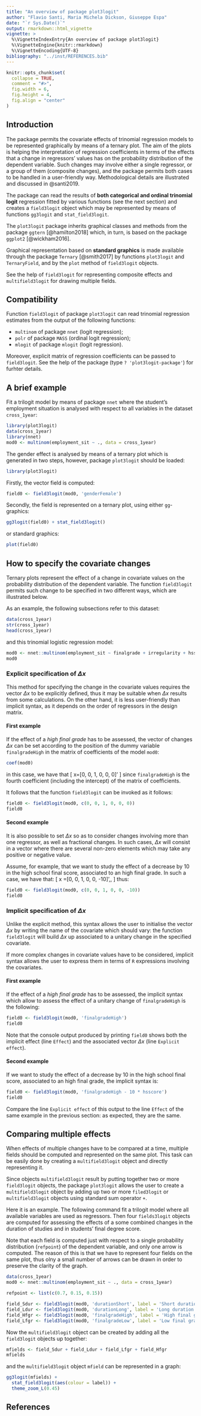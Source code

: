 ```yaml
---
title: "An overview of package plot3logit"
author: "Flavio Santi, Maria Michela Dickson, Giuseppe Espa"
date: "`r Sys.Date()`"
output: rmarkdown::html_vignette
vignette: >
  %\VignetteIndexEntry{An overview of package plot3logit}
  %\VignetteEngine{knitr::rmarkdown}
  %\VignetteEncoding{UTF-8}
bibliography: "../inst/REFERENCES.bib"
---
```


```r
knitr::opts_chunk$set(
  collapse = TRUE,
  comment = "#>",
  fig.width = 6,
  fig.height = 4,
  fig.align = "center"
)
```




## Introduction

The package permits the covariate effects of trinomial regression models to be
represented graphically by means of a ternary plot. The aim of the plots is
helping the interpretation of regression coefficients in terms of the effects
that a change in regressors' values has on the probability distribution of the
dependent variable. Such changes may involve either a single regressor, or a
group of them (composite changes), and the package permits both cases to be
handled in a user-friendly way. Methodological details are illustrated and
discussed in @santi2019.

The package can read the results of **both categorical and ordinal trinomial
logit** regression fitted by various functions (see the next section) and
creates a `field3logit` object which may be represented by means of functions
`gg3logit` and `stat_field3logit`.

The `plot3logit` package inherits graphical classes and methods from the package
`ggtern` [@hamilton2018] which, in turn, is based on the package `ggplot2`
[@wickham2016].

Graphical representation based on **standard graphics** is made available
through the package `Ternary` [@smith2017] by functions `plot3logit` and
`TernaryField`, and by the `plot` method of `field3logit` objects.

See the help of `field3logit` for representing composite effects and
`multifield3logit` for drawing multiple fields.



## Compatibility

Function `field3logit` of package `plot3logit` can read trinomial regression
estimates from the output of the following functions:

* `multinom` of package `nnet` (logit regression);
* `polr` of package `MASS` (ordinal logit regression);
* `mlogit` of package `mlogit` (logit regression).

Moreover, explicit matrix of regression coefficients can be passed to
`field3logit`. See the help of the package (type `? 'plot3logit-package'`) for
furhter details.



## A brief example


Fit a trilogit model by means of package `nnet` where the student's employment
situation is analysed with respect to all variables in the dataset
`cross_1year`:
```r
library(plot3logit)
data(cross_1year)
library(nnet)
mod0 <- multinom(employment_sit ~ ., data = cross_1year)
```

The gender effect is analysed by means of a ternary plot which is generated in
two steps, however, package `plot3logit` should be loaded:
```r
library(plot3logit)
```

Firstly, the vector field is computed:
```r
field0 <- field3logit(mod0, 'genderFemale')
```

Secondly, the field is represented on a ternary plot, using either
`gg`-graphics:
```r
gg3logit(field0) + stat_field3logit()
```

or standard graphics:
```r
plot(field0)
```



## How to specify the covariate changes

Ternary plots represent the effect of a change in covariate values on the
probability distribution of the dependent variable. The function `field3logit`
permits such change to be specified in two different ways, which are
illustrated below.

As an example, the following subsections refer to this dataset:
```r
data(cross_1year)
str(cross_1year)
head(cross_1year)
```

and this trinomial logistic regression model:
```r
mod0 <- nnet::multinom(employment_sit ~ finalgrade + irregularity + hsscore, cross_1year)
mod0
```




### Explicit specification of $\Delta x$

This method for specifying the change in the covariate values requires the
vector $\Delta x$ to be explicitly defined, thus it may be suitable when
$\Delta x$ results from some calculations. On the other hand, it is less
user-friendly than implicit syntax, as it depends on the order of regressors
in the design matrix.



#### First example

If the effect of a *high final grade* has to be assessed, the vector of changes
$\Delta x$ can be set according to the position of the dummy variable
`finalgradeHigh` in the matrix of coefficients of the model `mod0`:
```r
coef(mod0)
```
in this case, we have that
\[
\Delta x=[0, 0, 1, 0, 0, 0]'
\]
since `finalgradeHigh` is the fourth coefficient (including the intercept) of
the matrix of coefficients.

It follows that the function `field3logit` can be invoked as it follows:
```r
field0 <- field3logit(mod0, c(0, 0, 1, 0, 0, 0))
field0
```



#### Second example

It is also possible to set $\Delta x$ so as to consider changes involving more
than one regressor, as well as fractional changes. In such cases, $\Delta x$
will consist in a vector where there are several non-zero elements which may 
take any positive or negative value.

Assume, for example, that we want to study the effect of a decrease by 10 in the
high school final score, associated to an high final grade. In such a case,
we have that:
\[
\Delta x =[0, 0, 1, 0, 0, -10]'\,,
\]
thus:
```r
field0 <- field3logit(mod0, c(0, 0, 1, 0, 0, -10))
field0
```



### Implicit specification of $\Delta x$

Unlike the explicit method, this syntax allows the user to initialise the vector
$\Delta x$ by writing the name of the covariate which should vary: the function
`field3logit` will build $\Delta x$ up associated to a unitary change in the
specified covariate.

If more complex changes in covariate values have to be considered, implicit
syntax allows the user to express them in terms of `R` expressions involving
the covariates.



#### First example

If the effect of a *high final grade* has to be assessed, the implicit syntax
which allow to assess the effect of a unitary change of `finalgradeHigh` is the
following:
```r
field0 <- field3logit(mod0, 'finalgradeHigh')
field0
```

Note that the console output produced by printing `field0` shows both the
implicit effect (line `Effect`) and the associated vector $\Delta x$ (line
`Explicit effect`).




#### Second example

If we want to study the effect of a decrease by 10 in the high school final
score, associated to an high final grade, the implicit syntax is:
```r
field0 <- field3logit(mod0, 'finalgradeHigh - 10 * hsscore')
field0
```

Compare the line `Explicit effect` of this output to the line `Effect` of the
same example in the previous section: as expected, they are the same.






## Comparing multiple effects

When effects of multiple changes have to be compared at a time, multiple fields
should be computed and represented on the same plot. This task can be easily
done by creating a `multifield3logit` object and directly representing it.

Since objects `multifield3logit` result by putting together two or more
`field3logit` objects, the package `plot3logit` allows the user to create a
`multifield3logit` object by adding up two or more `filed3logit` or
`multifield3logit` objects using standard sum operator `+`.

Here it is an example. The following command fit a trilogit model where all
available variables are used as regressors. Then four `fields3logit` objects are
computed for assessing the effects of a some combined changes in the duration of
studies and in students' final degree score.

Note that each field is computed just with respect to a single probability
distribution (`refpoint`) of the dependent variable, and only one arrow is
computed. The reason of this is that we have to represent four fields on the
same plot, thus olny a small number of arrows can be drawn in order to preserve
the clarity of the graph.

```r
data(cross_1year)
mod0 <- nnet::multinom(employment_sit ~ ., data = cross_1year)

refpoint <- list(c(0.7, 0.15, 0.15))

field_Sdur <- field3logit(mod0, 'durationShort', label = 'Short duration', p0 = refpoint, narrows = 1)
field_Ldur <- field3logit(mod0, 'durationLong', label = 'Long duration', p0 = refpoint, narrows = 1)
field_Hfgr <- field3logit(mod0, 'finalgradeHigh', label = 'High final grade', p0 = refpoint, narrows = 1)
field_Lfgr <- field3logit(mod0, 'finalgradeLow', label = 'Low final grade', p0 = refpoint, narrows = 1)
```

Now the `multifield3logit` object can be created by adding all the `field3logit`
objects up together:
```r
mfields <- field_Sdur + field_Ldur + field_Lfgr + field_Hfgr
mfields
```

and the `multifield3logit` object `mfield` can be represented in a graph:
```r
gg3logit(mfields) +
  stat_field3logit(aes(colour = label)) +
  theme_zoom_L(0.45)
```






## References


